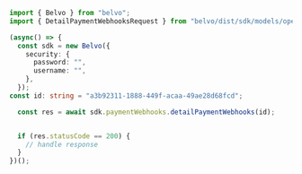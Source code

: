 ```typescript DetailPaymentWebhooks.ts
import { Belvo } from "belvo";
import { DetailPaymentWebhooksRequest } from "belvo/dist/sdk/models/operations";

(async() => {
  const sdk = new Belvo({
    security: {
      password: "",
      username: "",
    },
  });
const id: string = "a3b92311-1888-449f-acaa-49ae28d68fcd";

  const res = await sdk.paymentWebhooks.detailPaymentWebhooks(id);


  if (res.statusCode == 200) {
    // handle response
  }
})();
```
